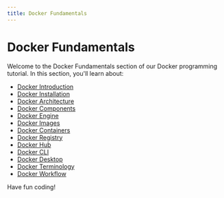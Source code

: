 ```yaml
---
title: Docker Fundamentals
---
```


# Docker Fundamentals

Welcome to the Docker Fundamentals section of our Docker programming tutorial. In this section, you'll learn about:

- [Docker Introduction](./0-docker-introduction.mdx)
- [Docker Installation](./1-docker-installation.mdx)
- [Docker Architecture](./2-docker-architecture.mdx)
- [Docker Components](./3-docker-components.mdx)
- [Docker Engine](./4-docker-engine.mdx)
- [Docker Images](./5-docker-images.mdx)
- [Docker Containers](./6-docker-containers.mdx)
- [Docker Registry](./7-docker-registry.mdx)
- [Docker Hub](./8-docker-hub.mdx)
- [Docker CLI](./9-docker-cli.mdx)
- [Docker Desktop](./10-docker-desktop.mdx)
- [Docker Terminology](./11-docker-terminology.mdx)
- [Docker Workflow](./12-docker-workflow.mdx)

Have fun coding!